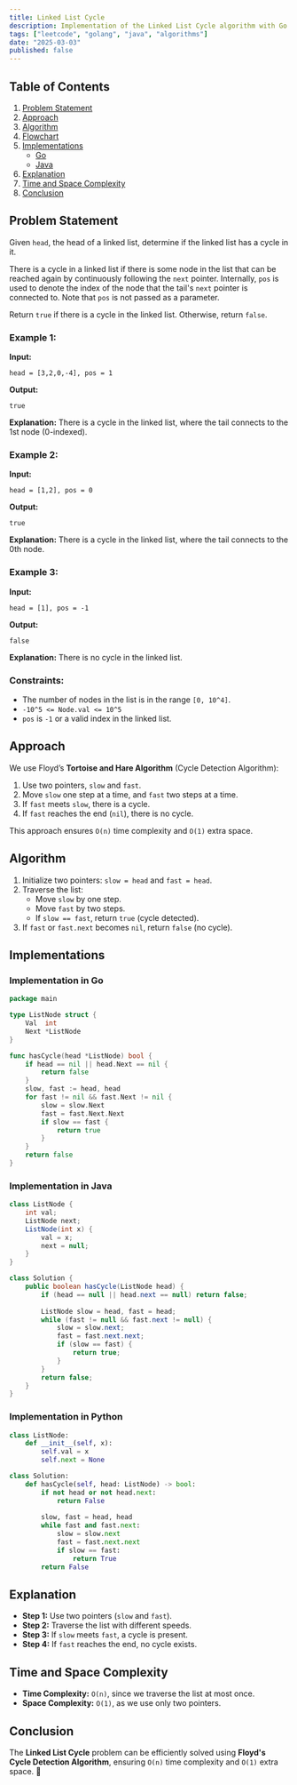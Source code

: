 ```yaml
---
title: Linked List Cycle
description: Implementation of the Linked List Cycle algorithm with Go and Java.
tags: ["leetcode", "golang", "java", "algorithms"]
date: "2025-03-03"
published: false
---
```


## Table of Contents

1. [Problem Statement](#problem-statement)
2. [Approach](#approach)
3. [Algorithm](#algorithm)
4. [Flowchart](#flowchart)
5. [Implementations](#implementations)
   - [Go](#implementation-in-go)
   - [Java](#implementation-in-java)
6. [Explanation](#explanation)
7. [Time and Space Complexity](#time-and-space-complexity)
8. [Conclusion](#conclusion)

## Problem Statement

Given `head`, the head of a linked list, determine if the linked list has a cycle in it.

There is a cycle in a linked list if there is some node in the list that can be reached again by continuously following the `next` pointer. Internally, `pos` is used to denote the index of the node that the tail's `next` pointer is connected to. Note that `pos` is not passed as a parameter.

Return `true` if there is a cycle in the linked list. Otherwise, return `false`.

### Example 1:

**Input:**
```  
head = [3,2,0,-4], pos = 1  
```
**Output:**
```  
true  
```
**Explanation:** There is a cycle in the linked list, where the tail connects to the 1st node (0-indexed).

### Example 2:

**Input:**
```  
head = [1,2], pos = 0  
```
**Output:**
```  
true  
```
**Explanation:** There is a cycle in the linked list, where the tail connects to the 0th node.

### Example 3:

**Input:**
```  
head = [1], pos = -1  
```
**Output:**
```  
false  
```
**Explanation:** There is no cycle in the linked list.

### Constraints:

- The number of nodes in the list is in the range `[0, 10^4]`.
- `-10^5 <= Node.val <= 10^5`
- `pos` is `-1` or a valid index in the linked list.

## Approach

We use Floyd’s **Tortoise and Hare Algorithm** (Cycle Detection Algorithm):

1. Use two pointers, `slow` and `fast`.
2. Move `slow` one step at a time, and `fast` two steps at a time.
3. If `fast` meets `slow`, there is a cycle.
4. If `fast` reaches the end (`nil`), there is no cycle.

This approach ensures `O(n)` time complexity and `O(1)` extra space.

## Algorithm

1. Initialize two pointers: `slow = head` and `fast = head`.
2. Traverse the list:
   - Move `slow` by one step.
   - Move `fast` by two steps.
   - If `slow == fast`, return `true` (cycle detected).
3. If `fast` or `fast.next` becomes `nil`, return `false` (no cycle).

## Implementations

### Implementation in Go

```go
package main

type ListNode struct {
    Val  int
    Next *ListNode
}

func hasCycle(head *ListNode) bool {
    if head == nil || head.Next == nil {
        return false
    }
    slow, fast := head, head
    for fast != nil && fast.Next != nil {
        slow = slow.Next
        fast = fast.Next.Next
        if slow == fast {
            return true
        }
    }
    return false
}
```

### Implementation in Java

```java
class ListNode {
    int val;
    ListNode next;
    ListNode(int x) {
        val = x;
        next = null;
    }
}

class Solution {
    public boolean hasCycle(ListNode head) {
        if (head == null || head.next == null) return false;
        
        ListNode slow = head, fast = head;
        while (fast != null && fast.next != null) {
            slow = slow.next;
            fast = fast.next.next;
            if (slow == fast) {
                return true;
            }
        }
        return false;
    }
}
```

### Implementation in Python

```python
class ListNode:
    def __init__(self, x):
        self.val = x
        self.next = None

class Solution:
    def hasCycle(self, head: ListNode) -> bool:
        if not head or not head.next:
            return False
        
        slow, fast = head, head
        while fast and fast.next:
            slow = slow.next
            fast = fast.next.next
            if slow == fast:
                return True
        return False
```



## Explanation

- **Step 1:** Use two pointers (`slow` and `fast`).
- **Step 2:** Traverse the list with different speeds.
- **Step 3:** If `slow` meets `fast`, a cycle is present.
- **Step 4:** If `fast` reaches the end, no cycle exists.

## Time and Space Complexity

- **Time Complexity:** `O(n)`, since we traverse the list at most once.
- **Space Complexity:** `O(1)`, as we use only two pointers.

## Conclusion

The **Linked List Cycle** problem can be efficiently solved using **Floyd's Cycle Detection Algorithm**, ensuring `O(n)` time complexity and `O(1)` extra space. 🚀

